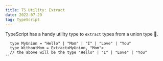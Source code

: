 ```yaml
---
title: TS Utility: Extract
date: 2022-07-29
tag: TypeScript
---
```



TypeScript has a handy utility type to `extract` types from a union type 🤭.

```tsx
  type MyUnion = "Hello" | "Mom" | "I" | "Love" | "You"
  type WithoutMom = Extract<MyUnion, "Mom">
  // the above will be the type "Hello" | "I" | "Love" | "You"
``
